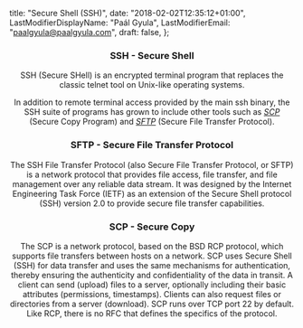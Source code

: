 
  title: "Secure Shell (SSH)",
  date: "2018-02-02T12:35:12+01:00",
  LastModifierDisplayName: "Paál Gyula",
  LastModifierEmail: "paalgyula@paalgyula.com",
  draft: false,
};

<Header />

### SSH - Secure Shell

SSH (Secure SHell) is an encrypted terminal program that replaces the classic telnet tool on Unix-like operating systems.

In addition to remote terminal access provided by the main ssh binary, the SSH suite of programs has grown to include other tools such as _[SCP](#scp-secure-copy)_ (Secure Copy Program) and _[SFTP](#sftp-secure-file-transfer-protocol)_ (Secure File Transfer Protocol).

### SFTP - Secure File Transfer Protocol

The SSH File Transfer Protocol (also Secure File Transfer Protocol, or SFTP) is a network protocol that provides file access, file transfer, and file management over any reliable data stream. It was designed by the Internet Engineering Task Force (IETF) as an extension of the Secure Shell protocol (SSH) version 2.0 to provide secure file transfer capabilities.

### SCP - Secure Copy

The SCP is a network protocol, based on the BSD RCP protocol, which supports file transfers between hosts on a network. SCP uses Secure Shell (SSH) for data transfer and uses the same mechanisms for authentication, thereby ensuring the authenticity and confidentiality of the data in transit. A client can send (upload) files to a server, optionally including their basic attributes (permissions, timestamps). Clients can also request files or directories from a server (download). SCP runs over TCP port 22 by default. Like RCP, there is no RFC that defines the specifics of the protocol.


